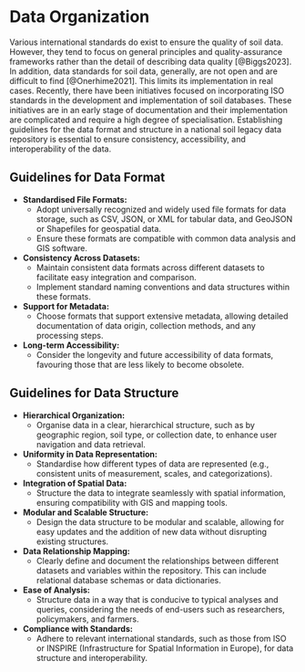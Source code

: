 # Data Organization{#data_organization}

Various international standards do exist to ensure the quality of soil data. However, they tend to focus on general principles and quality-assurance frameworks rather than the detail of describing data quality [@Biggs2023]. In addition, data standards for soil data, generally, are not open and are difficult to find [@Onerhime2021]. This limits its implementation in real cases.
Recently, there have been initiatives focused on incorporating ISO standards in the development and implementation of soil databases. These initiatives  are in an early stage of documentation and their implementation are complicated and require a high degree of specialisation. Establishing guidelines for the data format and structure in a national soil legacy data repository is essential to ensure consistency, accessibility, and interoperability of the data.

## Guidelines for Data Format
* **Standardised File Formats:**
   *  Adopt universally recognized and widely used file formats for data storage, such as CSV, JSON, or XML for tabular data, and GeoJSON or Shapefiles for geospatial data.
   *  Ensure these formats are compatible with common data analysis and GIS software.
* **Consistency Across Datasets:**
   *  Maintain consistent data formats across different datasets to facilitate easy integration and comparison.
   *  Implement standard naming conventions and data structures within these formats.
* **Support for Metadata:**
   *  Choose formats that support extensive metadata, allowing detailed documentation of data origin, collection methods, and any processing steps.
* **Long-term Accessibility:**
   *  Consider the longevity and future accessibility of data formats, favouring those that are less likely to become obsolete.
   
## Guidelines for Data Structure

* **Hierarchical Organization:**
   *  Organise data in a clear, hierarchical structure, such as by geographic region, soil type, or collection date, to enhance user navigation and data retrieval.
* **Uniformity in Data Representation:**
   *  Standardise how different types of data are represented (e.g., consistent units of measurement, scales, and categorizations).
* **Integration of Spatial Data:**
   *  Structure the data to integrate seamlessly with spatial information, ensuring compatibility with GIS and mapping tools.
* **Modular and Scalable Structure:**
   *  Design the data structure to be modular and scalable, allowing for easy updates and the addition of new data without disrupting existing structures.
* **Data Relationship Mapping:**
   *  Clearly define and document the relationships between different datasets and variables within the repository. This can include relational database schemas or data dictionaries.
* **Ease of Analysis:**
   *  Structure data in a way that is conducive to typical analyses and queries, considering the needs of end-users such as researchers, policymakers, and farmers.
* **Compliance with Standards:**
   *  Adhere to relevant international standards, such as those from ISO or INSPIRE (Infrastructure for Spatial Information in Europe), for data structure and interoperability.





